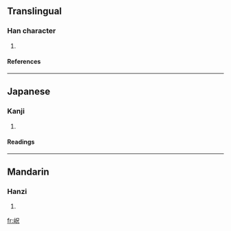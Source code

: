==Translingual==
===Han character===
{{Han char|rn=46|rad=山|as=05|sn=8|four=|canj=山口竹山 (URHU)}}
# {{defn|Han|sort=山05}}
====References====
{{Han ref|kx=0309.300|dkj=07999|hdz=10767.050|uh=5CB2|ud=23730}}
----
==Japanese==
===Kanji===
{{ja-kanji|grade=|rs=山05}}
# {{defn|Japanese}} 
====Readings====
{{ja-readings|on=[[こう]] (kō), [[きょう]] (kyō)|kun=}}
----
==Mandarin==
===Hanzi===
{{cmn-hanzi|pin=[[kuàng]] ([[kuang4]])|wg=k'uang<sup>4</sup>}}
# {{defn|Mandarin}}

[[fr:岲]]